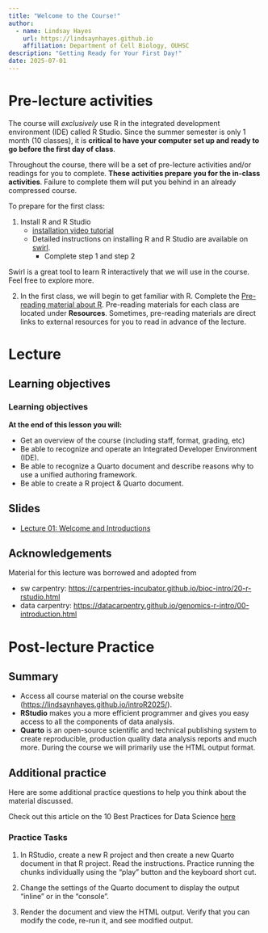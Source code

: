 ```yaml
---
title: "Welcome to the Course!"
author: 
  - name: Lindsay Hayes
    url: https://lindsaynhayes.github.io
    affiliation: Department of Cell Biology, OUHSC
description: "Getting Ready for Your First Day!"
date: 2025-07-01
---
```


# Pre-lecture activities

The course will *exclusively* use R in the integrated development environment (IDE) called R Studio. Since the summer semester is only 1 month (10 classes), it is **critical to have your computer set up and ready to go before the first day of class**.

Throughout the course, there will be a set of pre-lecture activities and/or readings for you to complete. **These activities prepare you for the in-class activities**. Failure to complete them will put you behind in an already compressed course.

To prepare for the first class:

1.  Install R and R Studio
    -   [installation video tutorial](https://www.youtube.com/watch?v=eQFu_zzF96o)
    -   Detailed instructions on installing R and R Studio are available on [swirl](https://swirlstats.com/students.html).
        -   Complete step 1 and step 2

::: callout-tip

Swirl is a great tool to learn R interactively that we will use in the course. Feel free to explore more.
:::

2. In the first class, we will begin to get familiar with R. Complete the [Pre-reading material about R](https://lindsaynhayes.github.io/introR2025/readings/index_R01.html). Pre-reading materials for each class are located under **Resources**. Sometimes, pre-reading materials are direct links to external resources for you to read in advance of the lecture.


# Lecture

## Learning objectives

::: callout-note
### Learning objectives

**At the end of this lesson you will:**

-   Get an overview of the course (including staff, format, grading, etc)
-   Be able to recognize and operate an Integrated Developer Environment (IDE). 
-   Be able to recognize a Quarto document and describe reasons why to use a unified authoring framework.
-   Be able to create a R project & Quarto document.

:::

## Slides 

- [Lecture 01: Welcome and Introductions](https://docs.google.com/presentation/d/12EGF_lMFltLHzngleEi6jxZ3phncEhTl5vm05-y_cLI/edit?usp=sharing)

## Acknowledgements

Material for this lecture was borrowed and adopted from

-   sw carpentry: <https://carpentries-incubator.github.io/bioc-intro/20-r-rstudio.html>
-   data carpentry: <https://datacarpentry.github.io/genomics-r-intro/00-introduction.html>


# Post-lecture Practice

## Summary 

- Access all course material on the course website (<https://lindsaynhayes.github.io/introR2025/>).
- **RStudio** makes you a more efficient programmer and gives you easy access to all the components of data analysis.
- **Quarto** is an open-source scientific and technical publishing system to create reproducible, production quality data analysis reports and much more. During the course we will primarily use the HTML output format.

## Additional practice

Here are some additional practice questions to help you think about the material discussed.

Check out this article on the 10 Best Practices for Data Science [here](https://medium.com/bitgrit-data-science-publication/10-best-practices-for-data-science-21a748a410e4)

::: callout-caution
### Practice Tasks

1.  In RStudio, create a new R project and then create a new Quarto document in that R project. Read the instructions. Practice running the chunks individually using the "play" button and the keyboard short cut. 

2.  Change the settings of the Quarto document to display the output "inline" or in the "console". 

3.  Render the document and view the HTML output. Verify that you can modify the code, re-run it, and see modified output.
:::
